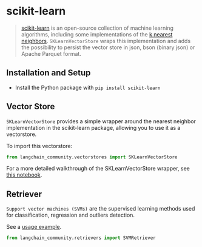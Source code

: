 # scikit-learn

>[scikit-learn](https://scikit-learn.org/stable/) is an open-source collection of machine learning algorithms,
> including some implementations of the [k nearest neighbors](https://scikit-learn.org/stable/modules/generated/sklearn.neighbors.NearestNeighbors.html). `SKLearnVectorStore` wraps this implementation and adds the possibility to persist the vector store in json, bson (binary json) or Apache Parquet format.

## Installation and Setup

- Install the Python package with `pip install scikit-learn`


## Vector Store

`SKLearnVectorStore` provides a simple wrapper around the nearest neighbor implementation in the
scikit-learn package, allowing you to use it as a vectorstore.

To import this vectorstore:

```python
from langchain_community.vectorstores import SKLearnVectorStore
```

For a more detailed walkthrough of the SKLearnVectorStore wrapper, see [this notebook](/oss/integrations/vectorstores/sklearn).


## Retriever

`Support vector machines (SVMs)` are the supervised learning
methods used for classification, regression and outliers detection.

See a [usage example](/oss/integrations/retrievers/svm).

```python
from langchain_community.retrievers import SVMRetriever
```
